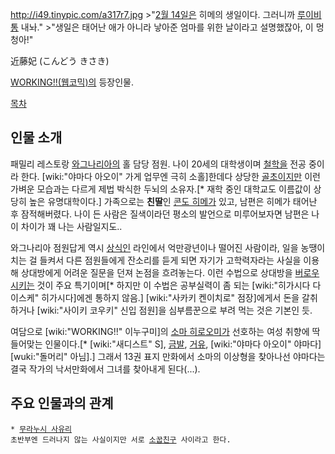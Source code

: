 http://i49.tinypic.com/a317r7.jpg
>"[[2월 14일]]은 히메의 생일이다. 그러니까 [[루이비통]] 내놔."
>"생일은 태어난 애가 아니라 낳아준 엄마를 위한 날이라고 설명했잖아, 이 멍청아!"

近藤妃 (こんどう きさき)

[[WORKING!!(웹코믹)]]의 등장인물.

[[목차]]

== 인물 소개 ==
패밀리 레스토랑 [[와그나리아]]의 홀 담당 점원. 나이 20세의 대학생이며 [[철학]]을 전공 중이라 한다. [wiki:"야마다 아오이" 가게 업무엔 극히 소홀]한데다 상당한 [[골초]]이지만 이런 가벼운 모습과는 다르게 제법 박식한 두뇌의 소유자.[* 재학 중인 대학교도 이름값이 상당히 높은 유명대학이다.] 가족으로는 '''친딸'''인 [[콘도 히메]]가 있고, 남편은 히메가 태어난 후 잠적해버렸다. 나이 든 사람은 질색이라던 평소의 발언으로 미루어보자면 남편은 나이 차이가 꽤 나는 사람일지도..

와그나리아 점원답게 역시 [[상식인]] 라인에서 억만광년이나 떨어진 사람이라, 일을 농땡이 치는 걸 들켜서 다른 점원들에게 잔소리를 듣게 되면 자기가 고학력자라는 사실을 이용해 상대방에게 어려운 질문을 던져 논점을 흐려놓는다. 이런 수법으로 상대방을 [[버로우]]시키는 것이 주요 특기이며[* 하지만 이 수법은 공부실력이 좀 되는 [wiki:"히가시다 다이스케" 히가시다]에겐 통하지 않음.] [wiki:"사카키 켄이치로" 점장]에게서 돈을 갈취하거나 [wiki:"사이키 코우키" 신입 점원]을 심부름꾼으로 부려 먹는 것은 기본인 듯.

여담으로 [wiki:"WORKING!!" 이누구미]의 [[소마 히로오미]]가 선호하는 여성 취향에 딱 들어맞는 인물이다.[* [wiki:"새디스트" S], [[금발]], [[거유]], [wiki:"야마다 아오이" 야마다] [wuki:"돌머리" 아님].]
그래서 13권 표지 만화에서 소마의 이상형을 찾아나선 야마다는 결국 작가의 낙서만화에서 그녀를 찾아내게 된다(...).

== 주요 인물과의 관계 ==
 * [[무라누시 사유리]]
 초반부엔 드러나지 않는 사실이지만 서로 [[소꿉친구]] 사이라고 한다.
